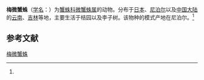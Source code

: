 {{Speciesbox
| name = 梅微蟹蛛
| status = 
| status_system = 
| image = 
| genus = Lysiteles
| species = maius
| authority = (Ono, 1979)<ref name='id14530'>{{cite web| url =http://www.bioinfo.cn/db05/BjdwSpecies.php?action=view&id=14530| title =梅微蟹蛛| work =《中国动物物种编目数据库》| publisher =中国科学院微生物研究所| author =中国科学院动物研究所| accessdate =2009-04-28| deadurl =yes| archiveurl =https://web.archive.org/web/20160305054810/http://www.bioinfo.cn/db05/BjdwSpecies.php?action=view&id=14530| archivedate =2016-03-05}}</ref>
}}

'''梅微蟹蛛'''（[[学名|学名]]：{{lang|la|''Lysiteles maius''}}）为[[蟹蛛科|蟹蛛科]][[微蟹蛛属|微蟹蛛属]]的动物。分布于[[日本|日本]]、[[尼泊尔|尼泊尔]]以及[[中国大陆|中国大陆]]的[[云南|云南]]、[[吉林|吉林]]等地，主要生活于桔园以及李子树。该物种的模式产地在尼泊尔。<ref name='id14530'/>

== 参考文献 ==
{{reflist}}

{{Wikispecies|Lysiteles maius}}
{{Taxonbar|from=Q11114854}}

[[Category:微蟹蛛属|梅微蟹蛛]]


{{蜘蛛小作品}}